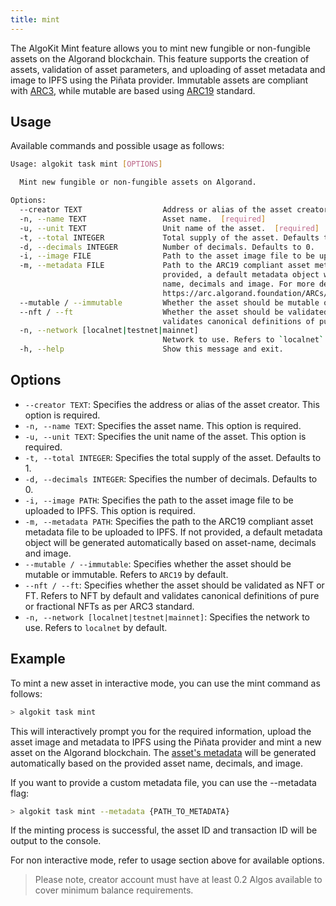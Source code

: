 ```yaml
---
title: mint
---
```


The AlgoKit Mint feature allows you to mint new fungible or non-fungible assets on the Algorand blockchain. This feature supports the creation of assets, validation of asset parameters, and uploading of asset metadata and image to IPFS using the Piñata provider. Immutable assets are compliant with [ARC3](https://arc.algorand.foundation/ARCs/arc-0003), while mutable are based using [ARC19](https://arc.algorand.foundation/ARCs/arc-0019) standard.

## Usage

Available commands and possible usage as follows:

```bash
Usage: algokit task mint [OPTIONS]

  Mint new fungible or non-fungible assets on Algorand.

Options:
  --creator TEXT                  Address or alias of the asset creator.  [required]
  -n, --name TEXT                 Asset name.  [required]
  -u, --unit TEXT                 Unit name of the asset.  [required]
  -t, --total INTEGER             Total supply of the asset. Defaults to 1.
  -d, --decimals INTEGER          Number of decimals. Defaults to 0.
  -i, --image FILE                Path to the asset image file to be uploaded to IPFS.  [required]
  -m, --metadata FILE             Path to the ARC19 compliant asset metadata file to be uploaded to IPFS. If not
                                  provided, a default metadata object will be generated automatically based on asset-
                                  name, decimals and image. For more details refer to
                                  https://arc.algorand.foundation/ARCs/arc-0003#json-metadata-file-schema.
  --mutable / --immutable         Whether the asset should be mutable or immutable. Refers to `ARC19` by default.
  --nft / --ft                    Whether the asset should be validated as NFT or FT. Refers to NFT by default and
                                  validates canonical definitions of pure or fractional NFTs as per ARC3 standard.
  -n, --network [localnet|testnet|mainnet]
                                  Network to use. Refers to `localnet` by default.
  -h, --help                      Show this message and exit.
```

## Options

- `--creator TEXT`: Specifies the address or alias of the asset creator. This option is required.
- `-n, --name TEXT`: Specifies the asset name. This option is required.
- `-u, --unit TEXT`: Specifies the unit name of the asset. This option is required.
- `-t, --total INTEGER`: Specifies the total supply of the asset. Defaults to 1.
- `-d, --decimals INTEGER`: Specifies the number of decimals. Defaults to 0.
- `-i, --image PATH`: Specifies the path to the asset image file to be uploaded to IPFS. This option is required.
- `-m, --metadata PATH`: Specifies the path to the ARC19 compliant asset metadata file to be uploaded to IPFS. If not provided, a default metadata object will be generated automatically based on asset-name, decimals and image.
- `--mutable / --immutable`: Specifies whether the asset should be mutable or immutable. Refers to `ARC19` by default.
- `--nft / --ft`: Specifies whether the asset should be validated as NFT or FT. Refers to NFT by default and validates canonical definitions of pure or fractional NFTs as per ARC3 standard.
- `-n, --network [localnet|testnet|mainnet]`: Specifies the network to use. Refers to `localnet` by default.

## Example

To mint a new asset in interactive mode, you can use the mint command as follows:

```bash
> algokit task mint
```

This will interactively prompt you for the required information, upload the asset image and metadata to IPFS using the Piñata provider and mint a new asset on the Algorand blockchain. The [asset's metadata](https://arc.algorand.foundation/ARCs/arc-0003#json-metadata-file-schema) will be generated automatically based on the provided asset name, decimals, and image.

If you want to provide a custom metadata file, you can use the --metadata flag:

```bash
> algokit task mint --metadata {PATH_TO_METADATA}
```

If the minting process is successful, the asset ID and transaction ID will be output to the console.

For non interactive mode, refer to usage section above for available options.

> Please note, creator account must have at least 0.2 Algos available to cover minimum balance requirements.
